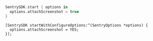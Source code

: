 ```swift {tabTitle:Swift}
SentrySDK.start { options in
  options.attachScreenshot = true
}
```

```objc {tabTitle:Objective-C}
[SentrySDK startWithConfigureOptions:^(SentryOptions *options) {
  options.attachScreenshot = YES;
}];
```
